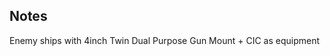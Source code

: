 {{EnemyEquipmentInfoKai|4inch Twin Dual Purpose Gun Mount + CIC}}

==Notes==
<categorytree mode=pages depth=0>Enemy ships with 4inch Twin Dual Purpose Gun Mount + CIC as equipment</categorytree>

{{EnemyEquipmentList}}